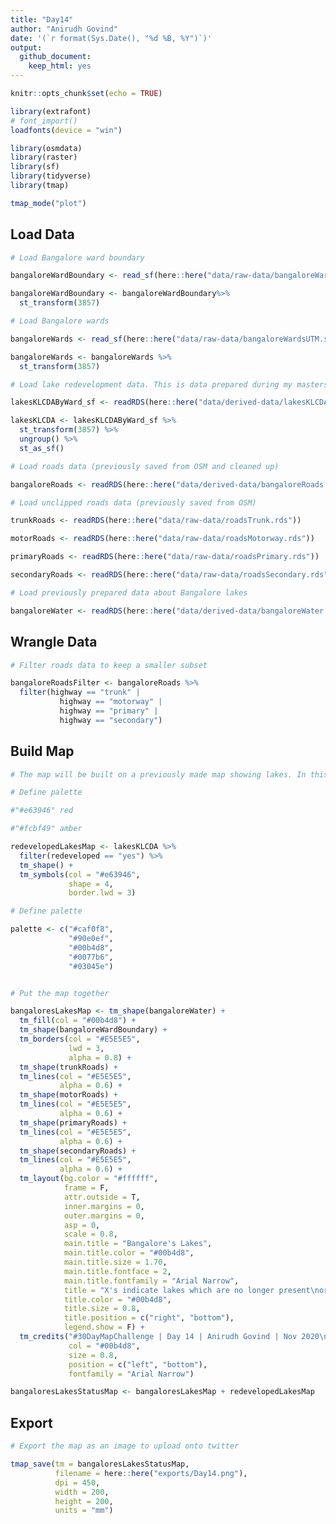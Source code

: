 ```yaml
---
title: "Day14"
author: "Anirudh Govind"
date: '(`r format(Sys.Date(), "%d %B, %Y")`)'
output:
  github_document:
    keep_html: yes
---
```


```r
knitr::opts_chunk$set(echo = TRUE)

library(extrafont)
# font_import()
loadfonts(device = "win")

library(osmdata)
library(raster)
library(sf)
library(tidyverse)
library(tmap)

tmap_mode("plot")
```

## Load Data

```r
# Load Bangalore ward boundary

bangaloreWardBoundary <- read_sf(here::here("data/raw-data/bangaloreWardBoundary.shp"))

bangaloreWardBoundary <- bangaloreWardBoundary%>% 
  st_transform(3857)

```

```r
# Load Bangalore wards

bangaloreWards <- read_sf(here::here("data/raw-data/bangaloreWardsUTM.shp"))

bangaloreWards <- bangaloreWards %>% 
  st_transform(3857)
```

```r
# Load lake redevelopment data. This is data prepared during my masters thesis.

lakesKLCDAByWard_sf <- readRDS(here::here("data/derived-data/lakesKLCDAByWard_sf.rds"))

lakesKLCDA <- lakesKLCDAByWard_sf %>% 
  st_transform(3857) %>% 
  ungroup() %>% 
  st_as_sf()
```

```r
# Load roads data (previously saved from OSM and cleaned up)

bangaloreRoads <- readRDS(here::here("data/derived-data/bangaloreRoads.rds"))
```

```r
# Load unclipped roads data (previously saved from OSM)

trunkRoads <- readRDS(here::here("data/raw-data/roadsTrunk.rds"))

motorRoads <- readRDS(here::here("data/raw-data/roadsMotorway.rds"))

primaryRoads <- readRDS(here::here("data/raw-data/roadsPrimary.rds"))

secondaryRoads <- readRDS(here::here("data/raw-data/roadsSecondary.rds"))
```

```r
# Load previously prepared data about Bangalore lakes

bangaloreWater <- readRDS(here::here("data/derived-data/bangaloreWater.rds"))
```

## Wrangle Data

```r
# Filter roads data to keep a smaller subset

bangaloreRoadsFilter <- bangaloreRoads %>% 
  filter(highway == "trunk" | 
           highway == "motorway" | 
           highway == "primary" | 
           highway == "secondary")

```

## Build Map

```r

# The map will be built on a previously made map showing lakes. In this one I will use symbols to show which lakes are still around and which ones are gone.

# Define palette

#"#e63946" red

#"#fcbf49" amber

redevelopedLakesMap <- lakesKLCDA %>% 
  filter(redeveloped == "yes") %>% 
  tm_shape() +
  tm_symbols(col = "#e63946",
             shape = 4,
             border.lwd = 3)

# Define palette

palette <- c("#caf0f8",
             "#90e0ef",
             "#00b4d8",
             "#0077b6",
             "#03045e")


# Put the map together

bangaloresLakesMap <- tm_shape(bangaloreWater) +
  tm_fill(col = "#00b4d8") +
  tm_shape(bangaloreWardBoundary) +
  tm_borders(col = "#E5E5E5",
             lwd = 3,
             alpha = 0.8) +
  tm_shape(trunkRoads) +
  tm_lines(col = "#E5E5E5",
           alpha = 0.6) +
  tm_shape(motorRoads) +
  tm_lines(col = "#E5E5E5",
           alpha = 0.6) +
  tm_shape(primaryRoads) +
  tm_lines(col = "#E5E5E5",
           alpha = 0.6) +
  tm_shape(secondaryRoads) +
  tm_lines(col = "#E5E5E5",
           alpha = 0.6) +
  tm_layout(bg.color = "#ffffff",
            frame = F,
            attr.outside = T,
            inner.margins = 0,
            outer.margins = 0,
            asp = 0,
            scale = 0.8,
            main.title = "Bangalore's Lakes",
            main.title.color = "#00b4d8",
            main.title.size = 1.70,
            main.title.fontface = 2,
            main.title.fontfamily = "Arial Narrow",
            title = "X's indicate lakes which are no longer present\nor visible through recent satellite imagery as\nseen by the author in 2020",
            title.color = "#00b4d8",
            title.size = 0.8,
            title.position = c("right", "bottom"),
            legend.show = F) + 
  tm_credits("#30DayMapChallenge | Day 14 | Anirudh Govind | Nov 2020\nMap data © OpenStreetMap contributors and available from https://www.openstreetmap.org\nList of lakes and locations from Ministry of Environment & Forests, Govt. of India Copyright (c) 2011. All rights reserved and available from http://www.karenvis.nic.in/Content/GeospatialData_8077.aspx",
             col = "#00b4d8",
             size = 0.8,
             position = c("left", "bottom"),
             fontfamily = "Arial Narrow")

bangaloresLakesStatusMap <- bangaloresLakesMap + redevelopedLakesMap
```

## Export

```r
# Export the map as an image to upload onto twitter

tmap_save(tm = bangaloresLakesStatusMap,
          filename = here::here("exports/Day14.png"),
          dpi = 450,
          width = 200,
          height = 200,
          units = "mm")
```

